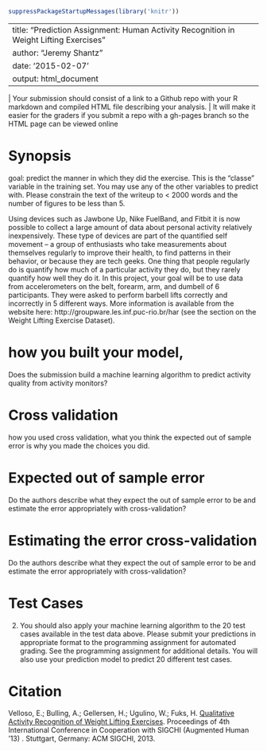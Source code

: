 ```r
suppressPackageStartupMessages(library('knitr')) 
```

---
title: "Prediction Assignment: Human Activity Recognition in Weight Lifting Exercises"
author: "Jeremy Shantz"
date: '2015-02-07'
output: html_document
---

 | Your submission should consist of a link to a Github repo with your R markdown and compiled HTML file describing your analysis. 
 | It will make it easier for the graders if you submit a repo with a gh-pages branch so the HTML page can be viewed online 
 
# Synopsis
goal: predict the manner in which they did the exercise. 
This is the "classe" variable in the training set. You may use any of the other variables to predict with. 
Please constrain the text of the writeup to < 2000 words and the number of figures to be less than 5.

Using devices such as Jawbone Up, Nike FuelBand, and Fitbit it is now possible to collect a large amount of data about personal activity relatively inexpensively. These type of devices are part of the quantified self movement – a group of enthusiasts who take measurements about themselves regularly to improve their health, to find patterns in their behavior, or because they are tech geeks. One thing that people regularly do is quantify how much of a particular activity they do, but they rarely quantify how well they do it. In this project, your goal will be to use data from accelerometers on the belt, forearm, arm, and dumbell of 6 participants. They were asked to perform barbell lifts correctly and incorrectly in 5 different ways. More information is available from the website here: http://groupware.les.inf.puc-rio.br/har (see the section on the Weight Lifting Exercise Dataset). 


# how you built your model, 
Does the submission build a machine learning algorithm to predict activity quality from activity monitors?

# Cross validation 
how you used cross validation, 
what you think the expected out of sample error is
why you made the choices you did. 
 

# Expected out of sample error
Do the authors describe what they expect the out of sample error to be and estimate the error appropriately with cross-validation?

# Estimating the error cross-validation
Do the authors describe what they expect the out of sample error to be and estimate the error appropriately with cross-validation?

# Test Cases 
2. You should also apply your machine learning algorithm to the 20 test cases available in the test data above. Please submit your predictions in appropriate format to the programming assignment for automated grading. See the programming assignment for additional details. 
You will also use your prediction model to predict 20 different test cases. 

# Citation

Velloso, E.; Bulling, A.; Gellersen, H.; Ugulino, W.; Fuks, H. [Qualitative Activity Recognition of Weight Lifting Exercises](http://groupware.les.inf.puc-rio.br/work.jsf?p1=11201). Proceedings of 4th International Conference in Cooperation with SIGCHI (Augmented Human '13) . Stuttgart, Germany: ACM SIGCHI, 2013. 
